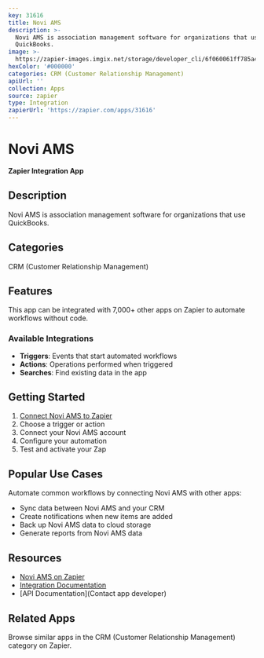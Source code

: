 ```yaml
---
key: 31616
title: Novi AMS
description: >-
  Novi AMS is association management software for organizations that use
  QuickBooks.
image: >-
  https://zapier-images.imgix.net/storage/developer_cli/6f060061ff785a4c6b90050fb322e42d.png?auto=format%2Ccompress&ixlib=python-3.0.0&q=50
hexColor: '#000000'
categories: CRM (Customer Relationship Management)
apiUrl: ''
collection: Apps
source: zapier
type: Integration
zapierUrl: 'https://zapier.com/apps/31616'
---
```

# Novi AMS

**Zapier Integration App**

## Description

Novi AMS is association management software for organizations that use QuickBooks.

## Categories

CRM (Customer Relationship Management)

## Features

This app can be integrated with 7,000+ other apps on Zapier to automate workflows without code.

### Available Integrations

- **Triggers**: Events that start automated workflows
- **Actions**: Operations performed when triggered
- **Searches**: Find existing data in the app

## Getting Started

1. [Connect Novi AMS to Zapier](https://zapier.com/apps/31616)
2. Choose a trigger or action
3. Connect your Novi AMS account
4. Configure your automation
5. Test and activate your Zap

## Popular Use Cases

Automate common workflows by connecting Novi AMS with other apps:

- Sync data between Novi AMS and your CRM
- Create notifications when new items are added
- Back up Novi AMS data to cloud storage
- Generate reports from Novi AMS data

## Resources

- [Novi AMS on Zapier](https://zapier.com/apps/31616)
- [Integration Documentation](https://zapier.com/apps/31616/integrations)
- [API Documentation](Contact app developer)

## Related Apps

Browse similar apps in the CRM (Customer Relationship Management) category on Zapier.

